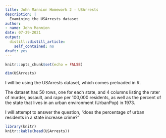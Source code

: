 ```yaml
---
title: John Mannion Homework 2 - USArrests
description: |
  Examining the USArrests dataset
author:
- name: John Mannion
date: 07-29-2021
output:
  distill::distill_article:
    self_contained: no
draft: yes
---
```

```r
knitr::opts_chunk$set(echo = FALSE)
```

```r
dim(USArrests)
```
I will be using the USArrests dataset, which comes preloaded in R.

The dataset has 50 rows, one for each state, and 4 columns listing the rater of murder, assault, and rape per 100,000 residents, as well as the percent of the state that lives in an urban environment (UrbanPop) in 1973. 

I will attempt to answer the question, "does the percentage of urban residents in a state increase crime?"

```r
library(knitr)
knitr::kable(head(USArrests))
```
